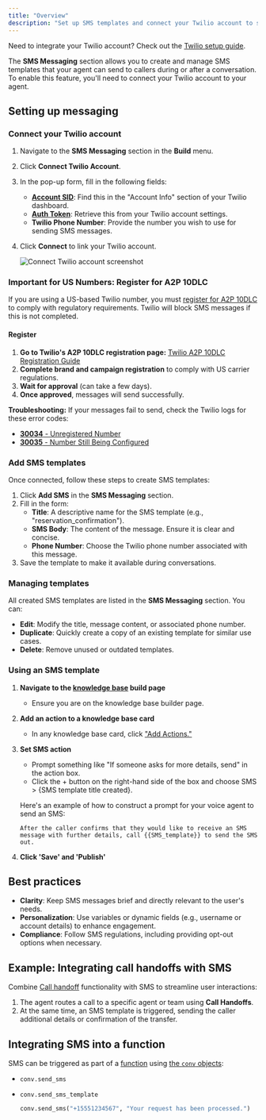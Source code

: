 ```yaml
---
title: "Overview"
description: "Set up SMS templates and connect your Twilio account to send messages through your agent."
---
```


<Tip> Need to integrate your Twilio account? Check out the [Twilio setup guide](/telephony/twilio/introduction).</Tip>

The **SMS Messaging** section allows you to create and manage SMS templates that your agent can send to callers during or after
a conversation. To enable this feature, you'll need to connect your Twilio account to your agent.

## Setting up messaging

### Connect your Twilio account
1. Navigate to the **SMS Messaging** section in the **Build** menu.
2. Click **Connect Twilio Account**.
3. In the pop-up form, fill in the following fields:
   - [**Account SID**](https://help.twilio.com/articles/14726256820123-What-is-a-Twilio-Account-SID-and-where-can-I-find-it-): Find this in the "Account Info" section of your Twilio dashboard.
   - [**Auth Token**](https://www.twilio.com/docs/iam/api/authtoken): Retrieve this from your Twilio account settings.
   - **Twilio Phone Number**: Provide the number you wish to use for sending SMS messages.
4. Click **Connect** to link your Twilio account.

   ![Connect Twilio account screenshot](/images/sms-twilio-setup.png)

### Important for US Numbers: Register for A2P 10DLC
If you are using a US-based Twilio number, you must [register for A2P 10DLC](https://www.twilio.com/docs/messaging/compliance/a2p-10dlc#who-needs-to-register-for-a2p-10dlc) to comply with regulatory requirements. Twilio will block SMS messages if this is not completed.

#### Register
1. **Go to Twilio's A2P 10DLC registration page:**
   [Twilio A2P 10DLC Registration Guide](https://help.twilio.com/articles/1260800720410-What-is-A2P-10DLC-)
2. **Complete brand and campaign registration** to comply with US carrier regulations.
3. **Wait for approval** (can take a few days).
4. **Once approved**, messages will send successfully.

**Troubleshooting:** If your messages fail to send, check the Twilio logs for these error codes:
- [**30034** - Unregistered Number](https://www.twilio.com/docs/api/errors/30034)
- [**30035** - Number Still Being Configured](https://www.twilio.com/docs/api/errors/30035)

### Add SMS templates
Once connected, follow these steps to create SMS templates:
1. Click **Add SMS** in the **SMS Messaging** section.
2. Fill in the form:
   - **Title**: A descriptive name for the SMS template (e.g., "reservation_confirmation").
   - **SMS Body**: The content of the message. Ensure it is clear and concise.
   - **Phone Number**: Choose the Twilio phone number associated with this message.
3. Save the template to make it available during conversations.

### Managing templates
All created SMS templates are listed in the **SMS Messaging** section. You can:
- **Edit**: Modify the title, message content, or associated phone number.
- **Duplicate**: Quickly create a copy of an existing template for similar use cases.
- **Delete**: Remove unused or outdated templates.

### Using an SMS template

1. **Navigate to the [knowledge base](/knowledge-base/introduction) build page**
    - Ensure you are on the knowledge base builder page.

2. **Add an action to a knowledge base card**
    - In any knowledge base card, click ["Add Actions."](/knowledge-base/how-to-setup-action/send-sms)

3. **Set SMS action**
    - Prompt something like "If someone asks for more details, send" in the action box.
    - Click the + button on the right-hand side of the box and choose SMS > \{SMS template title created}.

    Here's an example of how to construct a prompt for your voice agent to send an SMS:

    ```plaintext
    After the caller confirms that they would like to receive an SMS message with further details, call {{SMS_template}} to send the SMS out.
    ```

4. **Click 'Save' and 'Publish'**

## Best practices
- **Clarity**: Keep SMS messages brief and directly relevant to the user's needs.
- **Personalization**: Use variables or dynamic fields (e.g., username or account details) to enhance engagement.
- **Compliance**: Follow SMS regulations, including providing opt-out options when necessary.

## Example: Integrating call handoffs with SMS
Combine [Call handoff](/call-handoff/introduction) functionality with SMS to streamline user interactions:
1. The agent routes a call to a specific agent or team using **Call Handoffs**.
2. At the same time, an SMS template is triggered, sending the caller additional details or confirmation of the transfer.

## Integrating SMS into a function

SMS can be triggered as part of a [function](/function/introduction) using [the `conv` objects](/function/classes/conv-object):
 - `conv.send_sms`
 - `conv.send_sms_template`

    ```python
    conv.send_sms("+15551234567", "Your request has been processed.")
